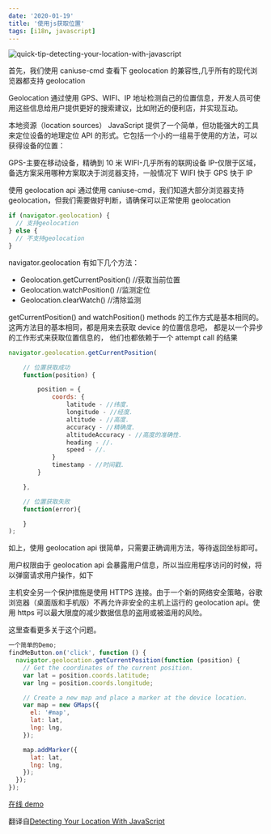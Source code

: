 ```yaml
---
date: '2020-01-19'
title: '使用js获取位置'
tags: [i18n, javascript]
---
```


![quick-tip-detecting-your-location-with-javascript](https://pics-rust.vercel.app/images/20190121163457.png)

首先，我们使用 caniuse-cmd 查看下 geolocation 的兼容性,几乎所有的现代浏览器都支持 geolocation

Geolocation 通过使用 GPS、WIFI、IP 地址检测自己的位置信息，开发人员可使用这些信息给用户提供更好的搜索建议，比如附近的便利店，并实现互动。

本地资源（location sources） JavaScript 提供了一个简单，但功能强大的工具来定位设备的地理定位 API 的形式。它包括一个小的一组易于使用的方法，可以获得设备的位置：

GPS-主要在移动设备，精确到 10 米 WIFI-几乎所有的联网设备 IP-仅限于区域，备选方案采用哪种方案取决于浏览器支持，一般情况下 WIFI 快于 GPS 快于 IP

使用 geolocation api 通过使用 caniuse-cmd，我们知道大部分浏览器支持 geolocation，但我们需要做好判断，请确保可以正常使用 geolocation

```javascript
if (navigator.geolocation) {
  // 支持geolocation
} else {
  // 不支持geolocation
}
```

navigator.geolocation 有如下几个方法：

- Geolocation.getCurrentPosition() //获取当前位置
- Geolocation.watchPosition() //监测定位
- Geolocation.clearWatch() //清除监测

getCurrentPosition() and watchPosition() methods 的工作方式是基本相同的。这两方法目的基本相同，都是用来去获取 device 的位置信息吧， 都是以一个异步的工作形式来获取位置信息的， 他们也都依赖于一个 attempt call 的结果

```javascript
navigator.geolocation.getCurrentPosition(

    // 位置获取成功
    function(position) {

        position = {
            coords: {
                latitude - //纬度.
                longitude - //经度.
                altitude - //高度.
                accuracy - //精确度.
                altitudeAccuracy - //高度的准确性.
                heading - //.
                speed - //.
            }
            timestamp - //时间戳.
        }

    },

    // 位置获取失败
    function(error){

    }
);
```

如上，使用 geolocation api 很简单，只需要正确调用方法，等待返回坐标即可。

用户权限由于 geolocation api 会暴露用户信息，所以当应用程序访问的时候，将以弹窗请求用户操作，如下

主机安全另一个保护措施是使用 HTTPS 连接。由于一个新的网络安全策略，谷歌浏览器（桌面版和手机版）不再允许非安全的主机上运行的 geolocation api。使用 https 可以最大限度的减少数据信息的盗用或被滥用的风险。

这里查看更多关于这个问题。

```javascript
一个简单的Demo;
findMeButton.on('click', function () {
  navigator.geolocation.getCurrentPosition(function (position) {
    // Get the coordinates of the current position.
    var lat = position.coords.latitude;
    var lng = position.coords.longitude;

    // Create a new map and place a marker at the device location.
    var map = new GMaps({
      el: '#map',
      lat: lat,
      lng: lng,
    });

    map.addMarker({
      lat: lat,
      lng: lng,
    });
  });
});
```

[在线 demo](https://jsfiddle.net/dannymarkov/ubrvm4ao/ 'https://jsfiddle.net/dannymarkov/ubrvm4ao/')

翻译自[Detecting Your Location With JavaScript](http://tutorialzine.com/2016/06/quick-tip-detecting-your-location-with-javascript/ 'http://tutorialzine.com/2016/06/quick-tip-detecting-your-location-with-javascript/')
